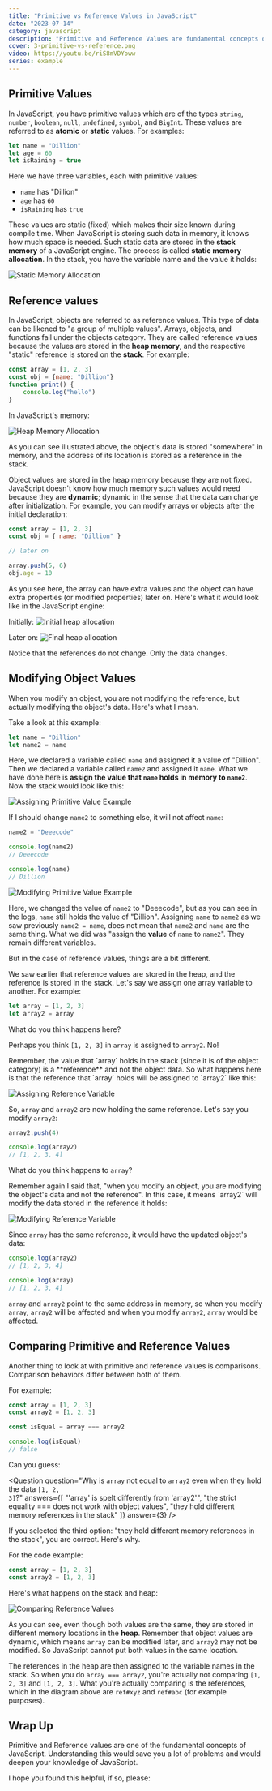 ```yaml
---
title: "Primitive vs Reference Values in JavaScript"
date: "2023-07-14"
category: javascript
description: "Primitive and Reference Values are fundamental concepts of JavaScript. Here's what they mean with examples."
cover: 3-primitive-vs-reference.png
video: https://youtu.be/riS8mVDYoww
series: example
---
```


## Primitive Values

In JavaScript, you have primitive values which are of the types `string`, `number`, `boolean`, `null`, `undefined`, `symbol`, and `BigInt`. These values are referred to as **atomic** or **static** values. For examples:

```js
let name = "Dillion"
let age = 60
let isRaining = true
```

Here we have three variables, each with primitive values:

- `name` has "Dillion"
- `age` has `60`
- `isRaining` has `true`

These values are static (fixed) which makes their size known during compile time. When JavaScript is storing such data in memory, it knows how much space is needed. Such static data are stored in the **stack memory** of a JavaScript engine. The process is called **static memory allocation**. In the stack, you have the variable name and the value it holds:

![Static Memory Allocation](/articles/primitive-reference-values/static-memory-allocation.png)

## Reference values

In JavaScript, objects are referred to as reference values. This type of data can be likened to "a group of multiple values". Arrays, objects, and functions fall under the objects category. They are called reference values because the values are stored in the **heap memory**, and the respective "static" reference is stored on the **stack**. For example:

```js
const array = [1, 2, 3]
const obj = {name: "Dillion"}
function print() {
    console.log("hello")
}
```

In JavaScript's memory:

![Heap Memory Allocation](/articles/primitive-reference-values/heap-memory-allocation.png)

As you can see illustrated above, the object's data is stored "somewhere" in memory, and the address of its location is stored as a reference in the stack.

Object values are stored in the heap memory because they are not fixed. JavaScript doesn't know how much memory such values would need because they are **dynamic**; dynamic in the sense that the data can change after initialization. For example, you can modify arrays or objects after the initial declaration:

```js
const array = [1, 2, 3]
const obj = { name: "Dillion" }

// later on

array.push(5, 6)
obj.age = 10
```

As you see here, the array can have extra values and the object can have extra properties (or modified properties) later on. Here's what it would look like in the JavaScript engine:


Initially:
![Initial heap allocation](/articles/primitive-reference-values/initial-heap-allocation.png)

Later on:
![Final heap allocation](/articles/primitive-reference-values/final-heap-allocation.png)

<Important>
    Notice that the references do not change. Only the data changes.
</Important>

## Modifying Object Values

When you modify an object, you are not modifying the reference, but actually modifying the object's data. Here's what I mean.

Take a look at this example:

```js
let name = "Dillion"
let name2 = name
```

Here, we declared a variable called `name` and assigned it a value of "Dillion". Then we declared a variable called `name2` and assigned it `name`. What we have done here is **assign the value that `name` holds in memory to `name2`**. Now the stack would look like this:

![Assigning Primitive Value Example](/articles/primitive-reference-values/assign-primitive-variable.png)

If I should change `name2` to something else, it will not affect `name`:

```js
name2 = "Deeecode"

console.log(name2)
// Deeecode

console.log(name)
// Dillion
```

![Modifying Primitive Value Example](/articles/primitive-reference-values/modify-primitive-variable.png)

Here, we changed the value of `name2` to "Deeecode", but as you can see in the logs, `name` still holds the value of "Dillion". Assigning `name` to `name2` as we saw previously `name2 = name`, does not mean that `name2` and `name` are the same thing. What we did was "assign the **value** of `name` to `name2`". They remain different variables.

But in the case of reference values, things are a bit different.

We saw earlier that reference values are stored in the heap, and the reference is stored in the stack. Let's say we assign one array variable to another. For example:

```js
let array = [1, 2, 3]
let array2 = array
```

What do you think happens here?

Perhaps you think `[1, 2, 3]` in `array` is assigned to `array2`. No!

<Important>
Remember, the value that `array` holds in the stack (since it is of the object category) is a **reference** and not the object data. So what happens here is that the reference that  `array` holds will be assigned to `array2` like this:
</Important>

![Assigning Reference Variable](/articles/primitive-reference-values/assign-reference-variable.png)

So, `array` and `array2` are now holding the same reference. Let's say you modify `array2`:

```js
array2.push(4)

console.log(array2)
// [1, 2, 3, 4]
```

What do you think happens to `array`?

<Important>
Remember again I said that, "when you modify an object, you are modifying the object's data and not the reference". In this case, it means `array2` will modify the data stored in the reference it holds:
</Important>

![Modifying Reference Variable](/articles/primitive-reference-values/modify-reference-variable.png)

Since `array` has the same reference, it would have the updated object's data:

```js
console.log(array2)
// [1, 2, 3, 4]

console.log(array)
// [1, 2, 3, 4]
```

`array` and `array2` point to the same address in memory, so when you modify `array`, `array2` will be affected and when you modify `array2`, `array` would be affected.

## Comparing Primitive and Reference Values

Another thing to look at with primitive and reference values is comparisons. Comparison behaviors differ between both of them.

For example:

```js
const array = [1, 2, 3]
const array2 = [1, 2, 3]

const isEqual = array === array2

console.log(isEqual)
// false
```

Can you guess:

<Question
question="Why is <code>array</code> not equal to <code>array2</code> even when they hold the data <code>[1, 2, 3]</code>?"
  answers={[
   "'array' is spelt differently from 'array2'", "the strict equality === does not work with object values", "they hold different memory references in the stack" 
  ]}
  answer={3}
/>

If you selected the third option: "they hold different memory references in the stack", you are correct. Here's why.

For the code example:

```js
const array = [1, 2, 3]
const array2 = [1, 2, 3]
```

Here's what happens on the stack and heap:

![Comparing Reference Values](/articles/primitive-reference-values/compare-reference-values.png)

As you can see, even though both values are the same, they are stored in different memory locations in the **heap**. Remember that object values are dynamic, which means `array` can be modified later, and `array2` may not be modified. So JavaScript cannot put both values in the same location.

The references in the heap are then assigned to the variable names in the stack. So when you do `array === array2`, you're actually not comparing `[1, 2, 3]` and `[1, 2, 3]`. What you're actually comparing is the references, which in the diagram above are `ref#xyz` and `ref#abc` (for example purposes).

## Wrap Up

Primitive and Reference values are one of the fundamental concepts of JavaScript. Understanding this would save you a lot of problems and would deepen your knowledge of JavaScript.

I hope you found this helpful, if so, please:
